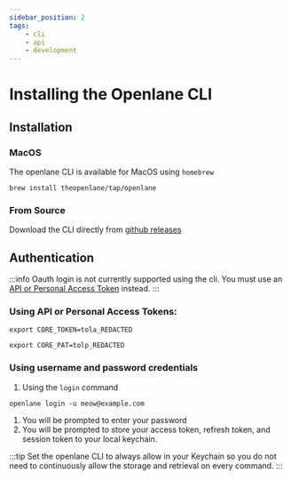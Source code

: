 ```yaml
---
sidebar_position: 2
tags:
    - cli
    - api
    - development
---
```


# Installing the Openlane CLI

## Installation

### MacOS

The openlane CLI is available for MacOS using `homebrew`

```shell
brew install theopenlane/tap/openlane
```


### From Source

Download the CLI directly from [github releases](https://github.com/theopenlane/core/releases)



## Authentication

:::info
Oauth login is not currently supported using the cli. You must use an [API or Personal Access Token](../security/authentication/api-tokens/overview.mdx) instead.
:::


### Using API or Personal Access Tokens:

```shell
export CORE_TOKEN=tola_REDACTED
```

```shell
export CORE_PAT=tolp_REDACTED
```

### Using username and password credentials

1. Using the `login` command
```shell
openlane login -u meow@example.com
```
1. You will be prompted to enter your password
1. You will be prompted to store your access token, refresh token, and session token to your local keychain.

:::tip
Set the openlane CLI to always allow in your Keychain so you do not need to continuously allow the storage and retrieval on every command.
:::
